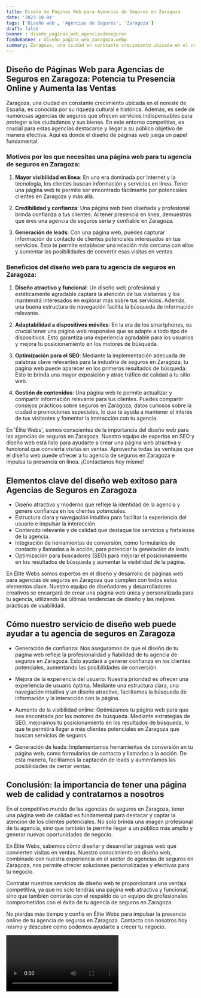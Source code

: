 ```yaml
---
title: Diseño de Páginas Web para Agencias de Seguros en Zaragoza
date: '2023-10-04'
tags: ['Diseño web', 'Agencias de Seguros', 'Zaragoza']
draft: false
banner : diseño_paginas_web_agenciasdeseguros
fondoBanner : diseño_pagina_web_zaragoza.webp
summary: Zaragoza, una ciudad en constante crecimiento ubicada en el noreste de España, es conocida por su riqueza cultural e histórica. Además, es sede de numerosas agencias de seguros que ofrecen servicios indispensables para proteger a los ciudadanos y sus bienes. En este entorno competitivo, es crucial para estas agencias destacarse y llegar a su público objetivo de manera efectiva. Aquí es donde el diseño de páginas web juega un papel fundamental.
---
```


## Diseño de Páginas Web para Agencias de Seguros en Zaragoza: Potencia tu Presencia Online y Aumenta las Ventas

Zaragoza, una ciudad en constante crecimiento ubicada en el noreste de España, es conocida por su riqueza cultural e histórica. Además, es sede de numerosas agencias de seguros que ofrecen servicios indispensables para proteger a los ciudadanos y sus bienes. En este entorno competitivo, es crucial para estas agencias destacarse y llegar a su público objetivo de manera efectiva. Aquí es donde el diseño de páginas web juega un papel fundamental.

### Motivos por los que necesitas una página web para tu agencia de seguros en Zaragoza:

1. **Mayor visibilidad en línea**: En una era dominada por Internet y la tecnología, los clientes buscan información y servicios en línea. Tener una página web te permite ser encontrado fácilmente por potenciales clientes en Zaragoza y más allá.

2. **Credibilidad y confianza**: Una página web bien diseñada y profesional brinda confianza a tus clientes. Al tener presencia en línea, demuestras que eres una agencia de seguros seria y confiable en Zaragoza.

3. **Generación de leads**: Con una página web, puedes capturar información de contacto de clientes potenciales interesados en tus servicios. Esto te permite establecer una relación más cercana con ellos y aumentar las posibilidades de convertir esas visitas en ventas.

### Beneficios del diseño web para tu agencia de seguros en Zaragoza:

1. **Diseño atractivo y funcional**: Un diseño web profesional y estéticamente agradable captará la atención de tus visitantes y los mantendrá interesados en explorar más sobre tus servicios. Además, una buena estructura de navegación facilita la búsqueda de información relevante.

2. **Adaptabilidad a dispositivos móviles**: En la era de los smartphones, es crucial tener una página web responsive que se adapte a todo tipo de dispositivos. Esto garantiza una experiencia agradable para los usuarios y mejora tu posicionamiento en los motores de búsqueda.

3. **Optimización para el SEO**: Mediante la implementación adecuada de palabras clave relevantes para la industria de seguros en Zaragoza, tu página web puede aparecer en los primeros resultados de búsqueda. Esto te brinda una mayor exposición y atrae tráfico de calidad a tu sitio web.

4. **Gestión de contenidos**: Una página web te permite actualizar y compartir información relevante para tus clientes. Puedes compartir consejos prácticos sobre seguros en Zaragoza, datos curiosos sobre la ciudad o promociones especiales, lo que te ayuda a mantener el interés de tus visitantes y fomentar la interacción con tu agencia.

En 'Élite Webs', somos conscientes de la importancia del diseño web para las agencias de seguros en Zaragoza. Nuestro equipo de expertos en SEO y diseño web está listo para ayudarte a crear una página web atractiva y funcional que convierta visitas en ventas. Aprovecha todas las ventajas que el diseño web puede ofrecer a tu agencia de seguros en Zaragoza e impulsa tu presencia en línea. ¡Contáctanos hoy mismo!

<GifSeo />

<Cta />

## Elementos clave del diseño web exitoso para Agencias de Seguros en Zaragoza

- Diseño atractivo y moderno que refleje la identidad de la agencia y genere confianza en los clientes potenciales.
- Estructura clara y navegación intuitiva para facilitar la experiencia del usuario e impulsar la interacción.
- Contenido relevante y de calidad que destaque los servicios y fortalezas de la agencia.
- Integración de herramientas de conversión, como formularios de contacto y llamadas a la acción, para potenciar la generación de leads.
- Optimización para buscadores (SEO) para mejorar el posicionamiento en los resultados de búsqueda y aumentar la visibilidad de la página.

En Élite Webs somos expertos en el diseño y desarrollo de páginas web para agencias de seguros en Zaragoza que cumplen con todos estos elementos clave. Nuestro equipo de diseñadores y desarrolladores creativos se encargará de crear una página web única y personalizada para tu agencia, utilizando las últimas tendencias de diseño y las mejores prácticas de usabilidad.

## Cómo nuestro servicio de diseño web puede ayudar a tu agencia de seguros en Zaragoza

- Generación de confianza: Nos aseguramos de que el diseño de tu página web refleje la profesionalidad y fiabilidad de tu agencia de seguros en Zaragoza. Esto ayudará a generar confianza en los clientes potenciales, aumentando las posibilidades de conversión.

- Mejora de la experiencia del usuario: Nuestra prioridad es ofrecer una experiencia de usuario óptima. Mediante una estructura clara, una navegación intuitiva y un diseño atractivo, facilitamos la búsqueda de información y la interacción con la página.

- Aumento de la visibilidad online: Optimizamos tu página web para que sea encontrada por los motores de búsqueda. Mediante estrategias de SEO, mejoramos tu posicionamiento en los resultados de búsqueda, lo que te permitirá llegar a más clientes potenciales en Zaragoza que buscan servicios de seguros.

- Generación de leads: Implementamos herramientas de conversión en tu página web, como formularios de contacto y llamadas a la acción. De esta manera, facilitamos la captación de leads y aumentamos las posibilidades de cerrar ventas.

## Conclusión: la importancia de tener una página web de calidad y contratarnos a nosotros

En el competitivo mundo de las agencias de seguros en Zaragoza, tener una página web de calidad es fundamental para destacar y captar la atención de los clientes potenciales. No solo brinda una imagen profesional de tu agencia, sino que también te permite llegar a un público más amplio y generar nuevas oportunidades de negocio.

En Élite Webs, sabemos cómo diseñar y desarrollar páginas web que convierten visitas en ventas. Nuestro conocimiento en diseño web, combinado con nuestra experiencia en el sector de agencias de seguros en Zaragoza, nos permite ofrecer soluciones personalizadas y efectivas para tu negocio.

Contratar nuestros servicios de diseño web te proporcionará una ventaja competitiva, ya que no solo tendrás una página web atractiva y funcional, sino que también contarás con el respaldo de un equipo de profesionales comprometidos con el éxito de tu agencia de seguros en Zaragoza.

No pierdas más tiempo y confía en Élite Webs para impulsar la presencia online de tu agencia de seguros en Zaragoza. Contacta con nosotros hoy mismo y descubre cómo podemos ayudarte a crecer tu negocio.

<Video />

<CtaBot job='Agencias de Seguros' city='Zaragoza'/>

<Gmaps query='Zaragoza+españa+maps' />